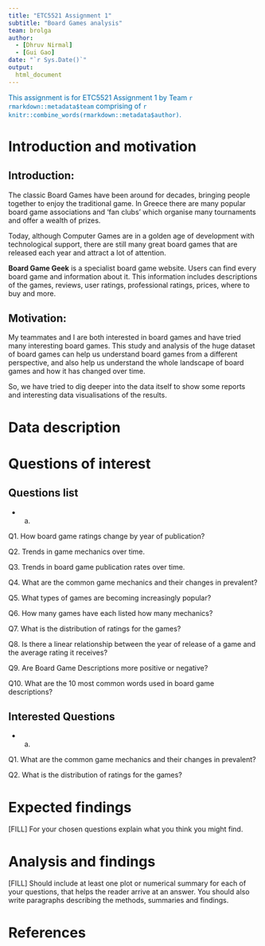 ```yaml
---
title: "ETC5521 Assignment 1"
subtitle: "Board Games analysis"
team: brolga
author:
  - [Dhruv Nirmal]
  - [Gui Gao]
date: "`r Sys.Date()`"
output: 
  html_document
---
```


[This assignment is for ETC5521 Assignment 1 by Team `r rmarkdown::metadata$team` comprising of `r knitr::combine_words(rmarkdown::metadata$author)`.]{style="color:#006DAE;"}


# Introduction and motivation

## Introduction:

The classic Board Games have been around for decades, bringing people together to enjoy the traditional game. In Greece there are many popular board game associations and 'fan clubs' which organise many tournaments and offer a wealth of prizes. 

Today, although Computer Games are in a golden age of development with technological support, there are still many great board games that are released each year and attract a lot of attention.

**Board Game Geek** is a specialist board game website. Users can find every board game and information about it. This information includes descriptions of the games, reviews, user ratings, professional ratings, prices, where to buy and more.


## Motivation:

My teammates and I are both interested in board games and have tried many interesting board games. This study and analysis of the huge dataset of board games can help us understand board games from a different perspective, and also help us understand the whole landscape of board games and how it has changed over time.

So, we have tried to dig deeper into the data itself to show some reports and interesting data visualisations of the results.


# Data description


# Questions of interest

## Questions list

* a.

Q1.
How board game ratings change by year of publication?

Q2.
Trends in game mechanics over time.

Q3.
Trends in board game publication rates over time.

Q4.
What are the common game mechanics and their changes in prevalent?

Q5.
What types of games are becoming increasingly popular?

Q6.
How many games have each listed how many mechanics?

Q7.
What is the distribution of ratings for the games?

Q8.
Is there a linear relationship between the year of release of a game and the average rating it receives?

Q9.
Are Board Game Descriptions more positive or negative?

Q10.
What are the 10 most common words used in board game descriptions?

## Interested Questions

* a.

Q1.
What are the common game mechanics and their changes in prevalent?

Q2.
What is the distribution of ratings for the games?


# Expected findings

[FILL] For your chosen questions explain what you think you might find.

# Analysis and findings

[FILL] Should include at least one plot or numerical summary for each of your questions, that helps the reader arrive at an answer. You should also write paragraphs describing the methods, summaries and findings. 

# References
